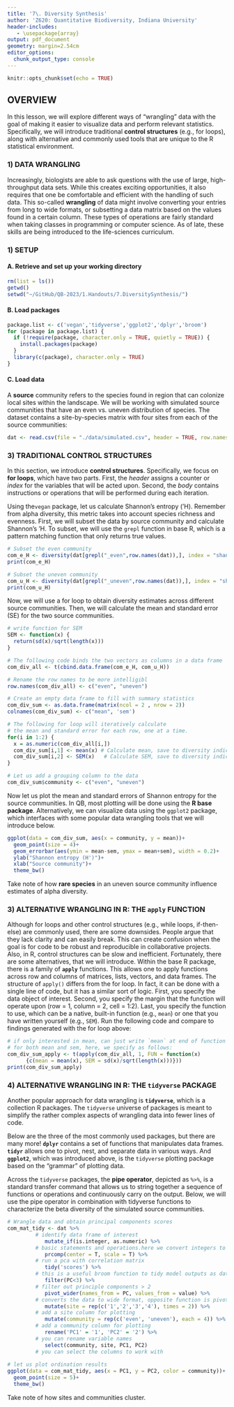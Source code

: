 ```yaml
---
title: '7\. Diversity Synthesis'
author: 'Z620: Quantitative Biodiversity, Indiana University'
header-includes:
   - \usepackage{array}
output: pdf_document
geometry: margin=2.54cm
editor_options: 
  chunk_output_type: console
---
```


```r
knitr::opts_chunk$set(echo = TRUE)
```

## OVERVIEW

In this lesson, we will explore different ways of "wrangling" data with the goal of making it easier to visualize data and perform relevant statistics. 
Specifically, we will introduce traditional **control structures** (e.g., for loops), along with alternative and commonly used tools that are unique to the R statistical environment.

### 1) DATA WRANGLING

Increasingly, biologists are able to ask questions with the use of large, high-throughput data sets. 
While this creates exciting opportunities, it also requires that one be comfortable and efficient with the handling of such data. 
This so-called **wrangling** of data might involve converting your entries from long to wide formats, or subsetting a data matrix based on the values found in a certain column. 
These types of operations are fairly standard when taking classes in programming or computer science. 
As of late, these skills are being introduced to the life-sciences curriculum.

### 1) SETUP
#### A. Retrieve and set up your working directory

```r
rm(list = ls()) 
getwd() 
setwd("~/GitHub/QB-2023/1.Handouts/7.DiversitySynthesis/")
```


#### B. Load packages

```r
package.list <- c('vegan','tidyverse','ggplot2','dplyr','broom')
for (package in package.list) {
  if (!require(package, character.only = TRUE, quietly = TRUE)) {
    install.packages(package)
  }
  library(c(package), character.only = TRUE)
}
```


#### C. Load data

A **source** community refers to the species found in region that can colonize local sites within the landscape. 
We will be working with simulated source communities that have an even vs. uneven distribution of species.
The dataset contains a site-by-species matrix with four sites from each of the source communities:

```r
dat <- read.csv(file = "./data/simulated.csv", header = TRUE, row.names = 1)
```


### 3) TRADITIONAL CONTROL STRUCTURES

In this section, we introduce **control structures**.
Specifically, we focus on **for loops**, which have two parts.
First, the *header* assigns a counter or *index* for the variables that will be acted upon. 
Second, the *body* contains instructions or operations that will be performed during each iteration.

Using the`vegan` package, let us calculate Shannon's entropy ('H). 
Remember from alpha diversity, this metric takes into account species richness and evenness. 
First, we will subset the data by source community and calculate Shannon's 'H. 
To subset, we will use the `grepl` function in base R, which is a pattern matching function that only returns true values.

```r
# Subset the even community
com_e_H <- diversity(dat[grepl("_even",row.names(dat)),], index = "shannon")
print(com_e_H)

# Subset the uneven community
com_u_H <- diversity(dat[grepl("_uneven",row.names(dat)),], index = "shannon")
print(com_u_H)
```

Now, we will use a for loop to obtain diversity estimates across different source communities. 
Then, we will calculate the mean and standard error (SE) for the two source communities.

```r
# write function for SEM
SEM <- function(x) {
  return(sd(x)/sqrt(length(x)))
}

# The following code binds the two vectors as columns in a data frame 
com_div_all <- t(cbind.data.frame(com_e_H, com_u_H))

# Rename the row names to be more intelligibl
row.names(com_div_all) <- c("even", "uneven")

# Create an empty data frame to fill with summary statistics
com_div_sum <- as.data.frame(matrix(ncol = 2 , nrow = 2))
colnames(com_div_sum) <- c("mean", 'sem')

# The following for loop will iteratively calculate
# the mean and standard error for each row, one at a time.
for(i in 1:2) {
  x = as.numeric(com_div_all[i,]) 
  com_div_sum[i,1] <- mean(x) # Calculate mean, save to diversity indices data
  com_div_sum[i,2] <- SEM(x)   # Calculate SEM, save to diversity indices data
}

# Let us add a grouping column to the data
com_div_sum$community <- c("even", "uneven")
```

Now let us plot the mean and standard errors of Shannon entropy for the source communities. 
In QB, most plotting will be done using the **R base package**. 
Alternatively, we can visualize data using the `ggplot2` package, which interfaces with some popular data wrangling tools that we will introduce below. 

```r
ggplot(data = com_div_sum, aes(x = community, y = mean))+
  geom_point(size = 4)+
  geom_errorbar(aes(ymin = mean-sem, ymax = mean+sem), width = 0.2)+
  ylab("Shannon entropy (H')")+
  xlab("Source community")+
  theme_bw()
```

Take note of how **rare species** in an uneven source community influence estimates of alpha diversity. 

### 3) ALTERNATIVE WRANGLING IN R: THE `apply` FUNCTION

Although for loops and other control structures (e.g., while loops, if-then-else) are commonly used, there are some downsides.
People argue that they lack clarity and can easily break.
This can create confusion when the goal is for code to be robust and reproducible in collaborative projects. 
Also, in R, control structures can be slow and inefficient. 
Fortunately, there are some alternatives, that we will introduce. 
Within the base R package, there is a family of **`apply`** functions. 
This allows one to apply functions across row and columns of matrices, lists, vectors, and data frames. 
The structure of `apply()` differs from the for loop. 
In fact, it can be done with a single line of code, but it  has a similar sort of logic. 
First, you specify the data object of interest. 
Second, you specify the margin that the function will operate upon (row = 1, column = 2, cell = 1:2). 
Last, you specify the function to use, which can be a native, built-in function (e.g., `mean`) or one that you have written yourself (e.g., `SEM`).
Run the following code and compare to findings generated with the for loop above:

```r
# if only interested in mean, can just write `mean` at end of function
# for both mean and sem, here, we specify as follows:
com_div_sum_apply <- t(apply(com_div_all, 1, FUN = function(x) 
      {c(mean = mean(x), SEM = sd(x)/sqrt(length(x)))}))
print(com_div_sum_apply)
```

### 4) ALTERNATIVE WRANGLING IN R: THE `tidyverse` PACKAGE

Another popular approach for data wrangling is **`tidyverse`**, which is a collection R packages.
The `tidyverse` universe of packages is meant to simplify the rather complex aspects of wrangling data into fewer lines of code.

Below are the three of the most commonly used packages, but there are many more!
**`dplyr`** contains a set of functions that manipulates data frames.
**`tidyr`** allows one to pivot, nest, and separate data in various ways.
And **`ggplot2`**, which was introduced above, is the `tidyverse` plotting package based on the "grammar" of plotting data.

Across the `tidyverse` packages, the **pipe operator**, depicted as `%>%`, is a standard transfer command that allows us to string together a sequence of functions or operations and continuously carry on the output. 
Below, we will use the pipe operator in combination with tidyverse functions to characterize the beta diversity of the simulated source communities.


```r
# Wrangle data and obtain principal components scores
com_mat_tidy <- dat %>% 
         # identify data frame of interest
            mutate_if(is.integer, as.numeric) %>% 
         # basic statements and operations.here we convert integers to numeric values
            prcomp(center = T, scale = T) %>% 
         # run a pca with correlation matrix
            tidy('scores') %>% 
         # this is a useful broom function to tidy model outputs as data frames
            filter(PC<3) %>% 
         # filter out principle components > 2
            pivot_wider(names_from = PC, values_from = value) %>%
         # converts the data to wide format, opposite function is pivot_longer
            mutate(site = rep(c('1','2','3','4'), times = 2)) %>%
         # add a site column for plotting  
            mutate(community = rep(c('even', 'uneven'), each = 4)) %>%
         # add a community column for plotting
            rename('PC1' = '1', 'PC2' = '2') %>% 
         # you can rename variable names
            select(community, site, PC1, PC2) 
         # you can select the columns to work with 
                
# let us plot ordination results 
ggplot(data = com_mat_tidy, aes(x = PC1, y = PC2, color = community))+
  geom_point(size = 5)+
  theme_bw()
```  

Take note of how sites and communities cluster.
